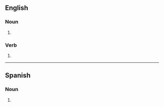 ==English==

===Noun===
{{head|en|noun plural form}}

# {{plural of|broker|lang=en}}

===Verb===
{{head|en|verb form}}

# {{en-third-person singular of|broker}}

----

==Spanish==

===Noun===
{{head|es|noun form}}

# {{plural of|broker|lang=es}}